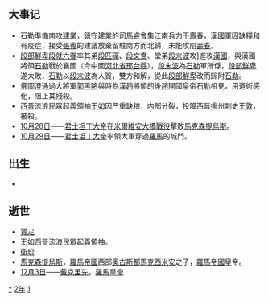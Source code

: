 {{yearTOC|312|西晋'''[[永嘉_(晋怀帝)|永嘉]]六年'''；成汉'''[[玉衡_(年号)|玉衡]]二年'''；前赵'''[[嘉平_(刘聪)|嘉平]]二年'''}}

== 大事记 ==
*[[石勒|石勒]]準備南攻[[建業|建業]]，鎮守建業的[[司馬睿|司馬睿]]會集江南兵力于[[壽春|壽春]]，[[前趙|漢國]]軍因缺糧和有疫症，接受[[張賓|張賓]]的建議放棄留駐南方而北歸，未能攻陷[[壽春|壽春]]。
*[[段部鮮卑|段部鮮卑]][[段就六眷|段就六眷]]率其弟[[段匹磾|段匹磾]]、[[段文鴦|段文鴦]]、堂弟[[段末波|段末波]]攻]進攻[[前趙|漢國]]，與漢國將領[[石勒|石勒]]戰於襄國（今中國[[河北省|河北省]][[邢台縣|邢台縣]]），[[段末波|段末波]]為[[石勒|石勒]]軍所俘，[[段部鮮卑|段部鮮卑]]遂大敗，[[石勒|石勒]]以[[段末波|段末波]]為人質，雙方和解，從此[[段部鮮卑|段部鮮卑]]改而歸附[[石勒|石勒]]。
*[[佛圖澄|佛圖澄]]通過大將軍[[郭黑略|郭黑略]]與時為[[漢趙|漢趙]]將領的[[後趙|後趙]]開國皇帝[[石勒|石勒]]相見，用道術感化，阻止其殘殺。
*[[西晉|西晉]]流浪民眾起義領袖[[王如|王如]]因严重缺粮，内部分裂，投降西晉揚州刺史[[王敦|王敦]]，被殺。
*[[10月28日|10月28日]]——[[君士坦丁大帝|君士坦丁大帝]]在[[米爾維安大橋戰役|米爾維安大橋戰役]]擊敗[[馬克森提烏斯|馬克森提烏斯]]。
*[[10月29日|10月29日]]——[[君士坦丁大帝|君士坦丁大帝]]率領大軍穿過[[羅馬|羅馬]]的城門。

== 出生 ==
*

== 逝世 ==
{{Wikisource year mention}}
*[[賈疋|賈疋]]
*[[王如|王如]][[西晉|西晉]]流浪民眾起義領袖。
*[[衛玠|衛玠]]
*[[馬克森提烏斯|馬克森提烏斯]]，[[羅馬帝國|羅馬帝國]]西部[[奧古斯都|奧古斯都]][[馬克西米安|馬克西米安]]之子，[[羅馬帝國|羅馬帝國]]皇帝。
*[[12月3日|12月3日]]——[[戴克里先|戴克里先]]，[[羅馬皇帝|羅馬皇帝]]


[[Category:312年|*]]
[[Category:310年代|2年]]
[[Category:4世纪各年|1]]
